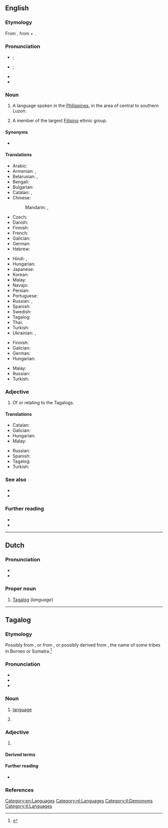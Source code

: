 {{also|tagalog}}
==English==
{{wikipedia}}
{{interwiktionary|tl}}
===Etymology===
From {{der|en|tl|Tagalog}}, from {{m|tl|taga-||native of}} + {{m|tl|ilog||river}}.

===Pronunciation===
* {{a|RP}} {{enPR|təgäʹlŏg|təgălʹəg}}; {{IPA|en|/təˈɡɑːlɒɡ/|/təˈɡæləɡ/}}
* {{a|GA}} {{enPR|təgäʹləg|təgäʹlôg}}; {{IPA|en|/təˈɡɑləɡ/|/təˈɡɑlɔɡ/}}
* {{hyphenation|en|Taga|log}}
* {{audio|en|en-us-Tagalog.ogg|Audio (US)}}

===Noun===
{{en-noun|~|Tagalog|s}}

# {{lb|en|uncountable}} A language spoken in the [[Philippines]], in the area of central to southern Luzon.
# {{lb|en|countable}} A member of the largest [[Filipino]] ethnic group.

====Synonyms====
* {{l|en|Tagal}}

====Translations====
{{trans-top|language}}
* Arabic: {{t|ar|تَاغَالُوغِيَّة|f|tr=taḡaluḡiyya}}
* Armenian: {{t|hy|տագալերեն}}, {{t|hy|տագալոգ}}
* Belarusian: {{t|be|тага́льская мо́ва|f|sc=Cyrl}}, {{t|be|тага́льская|f|sc=Cyrl}}
* Bengali: {{t|bn|তাগালোগভাষা}}
* Bulgarian: {{t|bg|тага́лог|m}}
* Catalan: {{t|ca|tagàlog|m}}, {{t+|ca|tagal}}
* Chinese:
*: Mandarin: {{t+|cmn|他加祿語|sc=Hani}}, {{t+|cmn|他加禄语|tr=tājiālùyǔ|sc=Hani}}
* Czech: {{t|cs|tagalština|f}}
* Danish: {{t|da|tagalog}}
* Finnish: {{t+|fi|tagalog}}
* French: {{t+|fr|tagalog|m}}
* Galician: {{t+|gl|tagalo|m}}
* German: {{t+|de|Tagalog|n}}
* Hebrew: {{t|he|טאגאלוג}}
{{trans-mid}}
* Hindi: {{t|hi|टागालोग भाषा}}, {{t|hi|टागालोग}}
* Hungarian: {{t+|hu|tagalog}}
* Japanese: {{t+|ja|タガログ語|tr=タガログご, tagarogugo}}
* Korean: {{t+|ko|타갈로그어}}
* Malay: {{t|ms|bahasa Tagalog}}
* Navajo: {{t|nv|Kéyah Dańlíinii bikáaʼgi kéédahatʼínígíí bizaad}}
* Persian: {{t|fa|زبان تاگالوگ}}
* Portuguese: {{t+|pt|tagalo|m}}
* Russian: {{t+|ru|тага́льский|m}}, {{t|ru|тага́лог|m}}
* Spanish: {{t+|es|tagalo|m}}
* Swedish: {{t+|sv|tagalog}}
* Tagalog: {{t+|tl|Tagalog}}
* Thai: {{t+|th|ภาษาตากาล็อก|tr=paa-sǎa dtaa-gaa-lɔ́k}}
* Turkish: {{t+|tr|Tagalogca}}
* Ukrainian: {{t+|uk|тага́льська|f}}, {{t|uk|тага́лог|m}}
{{trans-bottom}}

{{trans-top|member of the Filipino ethnic group}}
* Finnish: {{t|fi|tagaali}}
* Galician: {{t+|gl|tagalo|m}}
* German: {{t|de|Tagale|m}}
* Hungarian: {{t+|hu|tagalog}}
{{trans-mid}}
* Malay: {{t|ms|orang Tagalog}}
* Russian: {{t+|ru|тага́л|m}}
* Turkish: {{t+|tr|Tagalog}}
{{trans-bottom}}

===Adjective===
{{en-adj|-}}

# Of or relating to the Tagalogs.

====Translations====
{{trans-top|of or relating to the Tagalogs}}
* Catalan: {{t|ca|tagàlog}}
* Galician: {{t+|gl|tagalo|m}}
* Hungarian: {{t+|hu|tagalog}}
* Malay: {{t|ms|Tagalog}}
{{trans-mid}}
* Russian: {{t+|ru|тага́льский}}
* Spanish: {{t+|es|tagalo}}
* Tagalog: {{t+|tl|Tagalog}}
* Turkish: {{t+|tr|Tagalog}}
{{trans-bottom}}

===See also===
* {{langcat|tl}}
* {{langlist}}

===Further reading===
* {{ISO 639|ref=1|tl||tgl}}
* {{ethnologue|tgl}}

[[Category:en:Languages]]

----

==Dutch==

===Pronunciation===
* {{IPA|nl|/ˈtaːɡaːlɔk/}}
* {{audio|nl|Nl-Tagalog.ogg|audio}}

===Proper noun===
{{nl-proper noun|n}}

# [[#English|Tagalog]] (''language'')

[[Category:nl:Languages]]

----

==Tagalog==

===Etymology===
Possibly from {{prefix|tl|taga|ilog|t1=native of|t2=river}}, or from {{prefix|tl|taga|alog|t1=native of|t2=ford}}, or possibly derived from {{m|en|Tagal}}, the name of some tribes in Borneo or Sumatra.<ref>{{cite-book|year=1972|last=Panganiban|first=José Villa|title=Diksyunaryo-Tesauro Pilipino-Ingles |location=Quezon City|publisher=Manlapaz Publishing Co.|page=936-937}}</ref>

===Pronunciation===
* {{hyph|tl|Ta|ga|log}}
* {{tl-IPA}}
* {{audio|tl|Tl-PH-Tagalog.ogg|Audio}}

===Noun===
{{tl-noun|b={{tl-bay sc|tagalog}}}}

# {{l|en|Tagalog}} [[language]]
# {{l|en|Tagalog}} {{gl|person}}

===Adjective===
{{tl-adj|b={{tl-bay sc|tagalog}}}}

# {{l|en|Tagalog}} {{gl|pertaining to the Tagalog region, the Tagalog people, or the Tagalog language}}

====Derived terms====
{{der3|tl|barong-tagalog|managalog|magtagalog|itagalog|tumagalog|isatagalog|Katagalugan|mananagalog|tagalugin|pananagalog|Tagalista|Timog Katagalugan}}

====Further reading====
* {{R:KWF Diksiyonaryo}}

===References===
<references/>

[[Category:tl:Demonyms]]
[[Category:tl:Languages]]